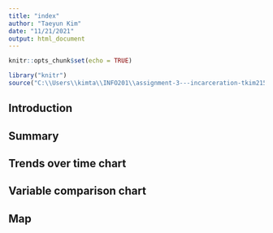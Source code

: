 ```yaml
---
title: "index"
author: "Taeyun Kim"
date: "11/21/2021"
output: html_document
---
```


```r
knitr::opts_chunk$set(echo = TRUE)
```

```r
library("knitr")
source("C:\\Users\\kimta\\INFO201\\assignment-3---incarceration-tkim215\\analysis.R")
```

## Introduction


## Summary


## Trends over time chart


## Variable comparison chart


## Map

